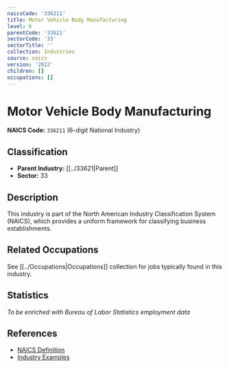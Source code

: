 ```yaml
---
naicsCode: '336211'
title: Motor Vehicle Body Manufacturing
level: 6
parentCode: '33621'
sectorCode: '33'
sectorTitle: ''
collection: Industries
source: naics
version: '2022'
children: []
occupations: []
---
```

# Motor Vehicle Body Manufacturing

**NAICS Code:** `336211` (6-digit National Industry)

## Classification

- **Parent Industry:** [[../33621|Parent]]
- **Sector:** 33

## Description

This industry is part of the North American Industry Classification System (NAICS), which provides a uniform framework for classifying business establishments.

## Related Occupations

See [[../Occupations|Occupations]] collection for jobs typically found in this industry.

## Statistics

*To be enriched with Bureau of Labor Statistics employment data*

## References

- [NAICS Definition](https://www.census.gov/naics/)
- [Industry Examples](https://www.census.gov/naics/2022NAICS/)
